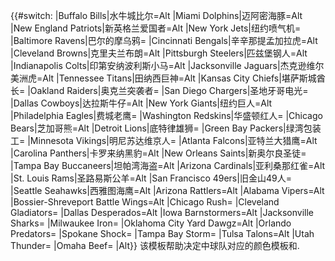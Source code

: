 <includeonly>{{#switch: {{{1}}}
|Buffalo Bills|水牛城比尔=Alt
|Miami Dolphins|迈阿密海豚=Alt
|New England Patriots|新英格兰爱国者=Alt
|New York Jets|纽约喷气机=
|Baltimore Ravens|巴尔的摩乌鸦=
|Cincinnati Bengals|辛辛那提孟加拉虎=Alt
|Cleveland Browns|克里夫兰布朗=Alt
|Pittsburgh Steelers|匹兹堡钢人=Alt
|Indianapolis Colts|印第安纳波利斯小马=Alt
|Jacksonville Jaguars|杰克逊维尔美洲虎=Alt
|Tennessee Titans|田纳西巨神=Alt
|Kansas City Chiefs|堪萨斯城酋长=
|Oakland Raiders|奥克兰突袭者=
|San Diego Chargers|圣地牙哥电光=
|Dallas Cowboys|达拉斯牛仔=Alt
|New York Giants|纽约巨人=Alt
|Philadelphia Eagles|费城老鹰=
|Washington Redskins|华盛顿红人=
|Chicago Bears|芝加哥熊=Alt
|Detroit Lions|底特律雄狮=
|Green Bay Packers|绿湾包装工=
|Minnesota Vikings|明尼苏达维京人=
|Atlanta Falcons|亚特兰大猎鹰=Alt
|Carolina Panthers|卡罗来纳黑豹=Alt
|New Orleans Saints|新奥尔良圣徒=
|Tampa Bay Buccaneers|坦帕湾海盗=Alt
|Arizona Cardinals|亚利桑那红雀=Alt
|St. Louis Rams|圣路易斯公羊=Alt
|San Francisco 49ers|旧金山49人=
|Seattle Seahawks|西雅图海鹰=Alt
|Arizona Rattlers=Alt
|Alabama Vipers=Alt
|Bossier-Shreveport Battle Wings=Alt
|Chicago Rush=
|Cleveland Gladiators=
|Dallas Desperados=Alt
|Iowa Barnstormers=Alt
|Jacksonville Sharks=
|Milwaukee Iron=
|Oklahoma City Yard Dawgz=Alt
|Orlando Predators=
|Spokane Shock=
|Tampa Bay Storm=
|Tulsa Talons=Alt
|Utah Thunder=
|Omaha Beef=
|Alt}}</includeonly><noinclude>
该模板帮助决定{{tl|Infobox NFL player}}中球队对应的颜色模板{{tl|NFLAltPrimaryColor}}和{{tl|NFLAltSecondaryColor}}.
[[Category:NFL模板|{{PAGENAME}}]]
</noinclude>